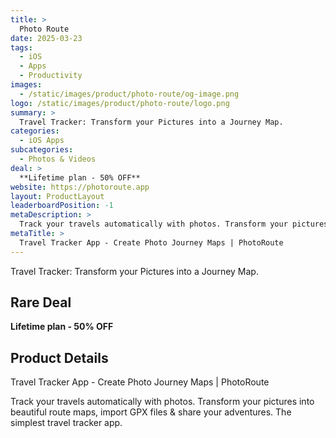 ```yaml
---
title: >
  Photo Route
date: 2025-03-23
tags:
  - iOS
  - Apps
  - Productivity
images:
  - /static/images/product/photo-route/og-image.png
logo: /static/images/product/photo-route/logo.png
summary: >
  Travel Tracker: Transform your Pictures into a Journey Map.
categories:
  - iOS Apps
subcategories:
  - Photos & Videos
deal: >
  **Lifetime plan - 50% OFF**
website: https://photoroute.app
layout: ProductLayout
leaderboardPosition: -1
metaDescription: >
  Track your travels automatically with photos. Transform your pictures into beautiful route maps, import GPX files & share your adventures. The simplest travel tracker app.
metaTitle: >
  Travel Tracker App - Create Photo Journey Maps | PhotoRoute
---
```

Travel Tracker: Transform your Pictures into a Journey Map.

## Rare Deal

**Lifetime plan - 50% OFF**

## Product Details

Travel Tracker App - Create Photo Journey Maps | PhotoRoute

Track your travels automatically with photos. Transform your pictures into beautiful route maps, import GPX files & share your adventures. The simplest travel tracker app.
